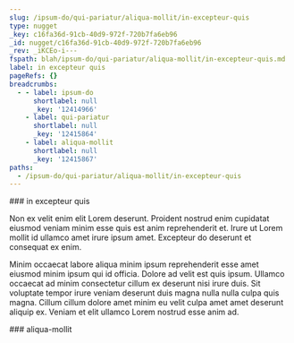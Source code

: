 ```yaml
---
slug: /ipsum-do/qui-pariatur/aliqua-mollit/in-excepteur-quis
type: nugget
_key: c16fa36d-91cb-40d9-972f-720b7fa6eb96
_id: nugget/c16fa36d-91cb-40d9-972f-720b7fa6eb96
_rev: _iKCEo-i---
fspath: blah/ipsum-do/qui-pariatur/aliqua-mollit/in-excepteur-quis.md
label: in excepteur quis
pageRefs: {}
breadcrumbs:
  - - label: ipsum-do
      shortlabel: null
      _key: '12414966'
    - label: qui-pariatur
      shortlabel: null
      _key: '12415864'
    - label: aliqua-mollit
      shortlabel: null
      _key: '12415867'
paths:
  - /ipsum-do/qui-pariatur/aliqua-mollit/in-excepteur-quis
---
```


<NuggetArea>
<Nugget slug="/ipsum-do/qui-pariatur/aliqua-mollit/in-excepteur-quis" type="nugget" _key="c16fa36d-91cb-40d9-972f-720b7fa6eb96" _id="nugget/c16fa36d-91cb-40d9-972f-720b7fa6eb96" _rev="_iKCEo-i---" fspath="blah/ipsum-do/qui-pariatur/aliqua-mollit/in-excepteur-quis.md" label="in excepteur quis" paths="/ipsum-do/qui-pariatur/aliqua-mollit/in-excepteur-quis">
<NuggetBody>
### in excepteur quis

Non ex velit enim elit Lorem deserunt. Proident nostrud enim cupidatat eiusmod veniam minim esse quis est anim reprehenderit et. Irure ut Lorem mollit id ullamco amet irure ipsum amet. Excepteur do deserunt et consequat ex enim.

Minim occaecat labore aliqua minim ipsum reprehenderit esse amet eiusmod minim ipsum qui id officia. Dolore ad velit est quis ipsum. Ullamco occaecat ad minim consectetur cillum ex deserunt nisi irure duis. Sit voluptate tempor irure veniam deserunt duis magna nulla nulla culpa quis magna. Cillum cillum dolore amet minim eu velit culpa amet amet deserunt aliquip ex. Veniam et elit ullamco Lorem nostrud esse anim ad.

</NuggetBody>
<Breadcrumbs>
<Crumbs>
<Crumb _key="12414966" label="ipsum-do" /><Crumb _key="12415864" label="qui-pariatur" /><Crumb _key="12415867" label="aliqua-mollit" />
</Crumbs>
</Breadcrumbs>
</Nugget>

<NuggetsInbound>
</NuggetsInbound>
<NuggetsOutbound>
</NuggetsOutbound>
</NuggetArea>
<PassagesInbound>
<Passage direction="inbound" type="passage" _key="12415867" _id="passage/12415867" _rev="_iKCEo-e--_" label="aliqua-mollit" passage="aliqua-mollit" fspath="blah/ipsum-do/qui-pariatur/aliqua-mollit" paths="/ipsum-do/qui-pariatur/aliqua-mollit" slug="/ipsum-do/qui-pariatur/aliqua-mollit">
<NuggetBody>
### aliqua-mollit

</NuggetBody>
<Breadcrumbs>
<Crumbs>
<Crumb _key="12414966" label="ipsum-do" /><Crumb _key="12415864" label="qui-pariatur" />
</Crumbs>
</Breadcrumbs>
</Passage>

</PassagesInbound>
<PassagesOutbound>
</PassagesOutbound>